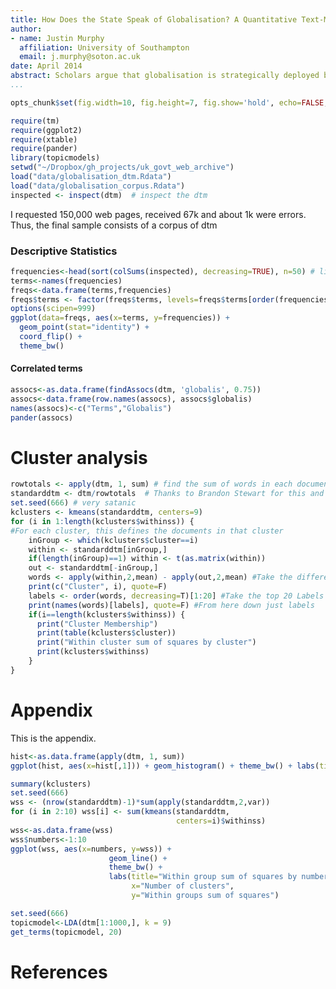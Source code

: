 ```yaml
---
title: How Does the State Speak of Globalisation? A Quantitative Text-Mining Approach
author:
- name: Justin Murphy
  affiliation: University of Southampton
  email: j.murphy@soton.ac.uk
date: April 2014
abstract: Scholars argue that globalisation is strategically deployed by governments [@Hay:2011dh]. This article is the first large-scale quantitative assessment of this argument, using text-mining and machine learning techniques to analyze how the government of the United Kingdom has deployed the term 'globalisation.' Specifically, this article exploits the newly released United Kingdom Government Web Archive to analyze a random sample of more than 60,000 web pages published across the entire UK government web system.
...
```


```r
opts_chunk$set(fig.width=10, fig.height=7, fig.show='hold', echo=FALSE, message=FALSE, warning=FALSE) 
```


```r
require(tm)
require(ggplot2)
require(xtable)
require(pander)
library(topicmodels)
setwd("~/Dropbox/gh_projects/uk_govt_web_archive")
load("data/globalisation_dtm.Rdata")
load("data/globalisation_corpus.Rdata")
inspected <- inspect(dtm)  # inspect the dtm
```
I requested 150,000 web pages, received 67k and about 1k were errors. Thus, the final sample consists of a corpus of dtm

\pagebreak


### Descriptive Statistics
```r
frequencies<-head(sort(colSums(inspected), decreasing=TRUE), n=50) # list terms in order of frequency, with counts
terms<-names(frequencies)
freqs<-data.frame(terms,frequencies)
freqs$terms <- factor(freqs$terms, levels=freqs$terms[order(frequencies)], ordered=TRUE)
options(scipen=999)
ggplot(data=freqs, aes(x=terms, y=frequencies)) +
  geom_point(stat="identity") +
  coord_flip() +
  theme_bw()
```

\pagebreak

#### Correlated terms
```r
assocs<-as.data.frame(findAssocs(dtm, 'globalis', 0.75))
assocs<-data.frame(row.names(assocs), assocs$globalis)
names(assocs)<-c("Terms","Globalis")
pander(assocs)
```

\pagebreak

# Cluster analysis
```r
rowtotals <- apply(dtm, 1, sum) # find the sum of words in each document
standarddtm <- dtm/rowtotals  # Thanks to Brandon Stewart for this and the code below here http://faculty.washington.edu/jwilker/tft/Stewart.LabHandout.pdf
set.seed(666) # very satanic
kclusters <- kmeans(standarddtm, centers=9)
for (i in 1:length(kclusters$withinss)) {       
#For each cluster, this defines the documents in that cluster
    inGroup <- which(kclusters$cluster==i)
    within <- standarddtm[inGroup,]
    if(length(inGroup)==1) within <- t(as.matrix(within))
    out <- standarddtm[-inGroup,]
    words <- apply(within,2,mean) - apply(out,2,mean) #Take the difference in means for each term
    print(c("Cluster", i), quote=F)
    labels <- order(words, decreasing=T)[1:20] #Take the top 20 Labels
    print(names(words)[labels], quote=F) #From here down just labels
    if(i==length(kclusters$withinss)) {
      print("Cluster Membership")
      print(table(kclusters$cluster))
      print("Within cluster sum of squares by cluster")
      print(kclusters$withinss)
    }
}
```

\pagebreak

# Appendix

This is the appendix.

```r
hist<-as.data.frame(apply(dtm, 1, sum))
ggplot(hist, aes(x=hist[,1])) + geom_histogram() + theme_bw() + labs(title="Distribution of document lengths", x="Number of terms in document", y="Count of documents")
```

```r
summary(kclusters)
set.seed(666)
wss <- (nrow(standarddtm)-1)*sum(apply(standarddtm,2,var))
for (i in 2:10) wss[i] <- sum(kmeans(standarddtm,
                                     centers=i)$withinss)
wss<-as.data.frame(wss)
wss$numbers<-1:10
ggplot(wss, aes(x=numbers, y=wss)) +
                      geom_line() +
                      theme_bw() +
                      labs(title="Within group sum of squares by number of clusters",
                           x="Number of clusters",
                           y="Within groups sum of squares")
```

```r
set.seed(666)
topicmodel<-LDA(dtm[1:1000,], k = 9)
get_terms(topicmodel, 20)
```

\pagebreak

# References
\setlength{\parindent}{-0.2in}
\setlength{\leftskip}{0.2in}
\setlength{\parskip}{8pt}
\vspace*{-0.2in}
\noindent